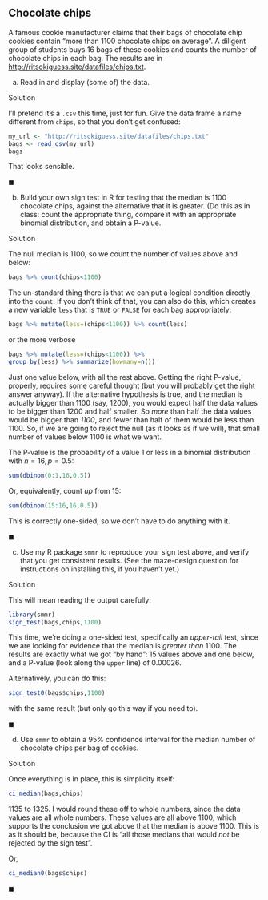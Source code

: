 ## Chocolate chips



 A famous cookie manufacturer claims that
their bags of chocolate chip cookies contain "more than 1100 chocolate chips on average". A diligent group of students buys 16
bags of these cookies and counts the number of chocolate chips in each
bag. The results are in [http://ritsokiguess.site/datafiles/chips.txt](http://ritsokiguess.site/datafiles/chips.txt).



(a) Read in and display (some of) the data.


Solution


I'll pretend it's a
`.csv` this time, just for fun.  Give the data frame a
name different from `chips`, so that you don't get
confused:

```r
my_url <- "http://ritsokiguess.site/datafiles/chips.txt"
bags <- read_csv(my_url)
bags
``` 

That looks sensible.       


$\blacksquare$

(b) Build your own sign test in R for testing that the median is
1100 chocolate chips, against the alternative that it is greater.
(Do this as in class: count the appropriate thing,
compare it with an appropriate binomial distribution, and obtain a
P-value.


Solution


The null median is 1100, so we count the number
of values above and below:

```r
bags %>% count(chips<1100)
``` 

The un-standard thing there is that we can put a logical condition
directly into the `count`. If you don't think of that, you can
also do this, which creates a new variable `less` that is
`TRUE` or `FALSE` for each bag appropriately:

```r
bags %>% mutate(less=(chips<1100)) %>% count(less)
``` 

or the more verbose

```r
bags %>% mutate(less=(chips<1100)) %>%
group_by(less) %>% summarize(howmany=n())
``` 

Just one value below, with all the rest above. 
Getting the right P-value, properly, requires some careful thought
(but you will probably get the right answer anyway). If the
alternative hypothesis is true, and the median is actually bigger than
1100 (say, 1200), you would expect half the data values to be bigger
than 1200 and half smaller. So *more* than half the data values
would be bigger than *1100*, and fewer than half of them would be
less than 1100. So, if we are going to reject the null (as it looks as
if we will), that small number of values below 1100 is what we want.

The P-value is the probability of a value 1 or less in a binomial
distribution with $n=16, p=0.5$:

```r
sum(dbinom(0:1,16,0.5))
``` 

Or, equivalently, count *up* from 15:

```r
sum(dbinom(15:16,16,0.5))
``` 

This is correctly one-sided, so we don't have to do anything with
it. 


$\blacksquare$

(c) Use my R package `smmr` to reproduce your sign test
above, and verify that you get consistent results. (See the
maze-design question for instructions on installing this, if you
haven't yet.)


Solution


This will mean reading the output carefully:

```r
library(smmr)
sign_test(bags,chips,1100)
```       

This time, we're doing a one-sided test, specifically an
*upper-tail* test, since we are looking for evidence that the
median is *greater than* 1100. The results are exactly what we
got "by hand": 15 values above and one below, and a P-value (look
along the `upper` line) of 0.00026.

Alternatively, you can do this:

```r
sign_test0(bags$chips,1100)
``` 

with the same result (but only go this way if you need to).


$\blacksquare$

(d) Use `smmr` to obtain a 95\% confidence interval for the
median number of chocolate chips per bag of cookies.


Solution


Once everything is in place, this is simplicity itself:

```r
ci_median(bags,chips)
```       

1135 to 1325. I would round these off to whole numbers, since the data
values are all whole numbers. These values are all above 1100, which
supports the conclusion we got above that the median is above
1100. This is as it should be, because the CI is "all those medians that would *not* be rejected by the sign test". 

Or, 

```r
ci_median0(bags$chips)
``` 

$\blacksquare$



